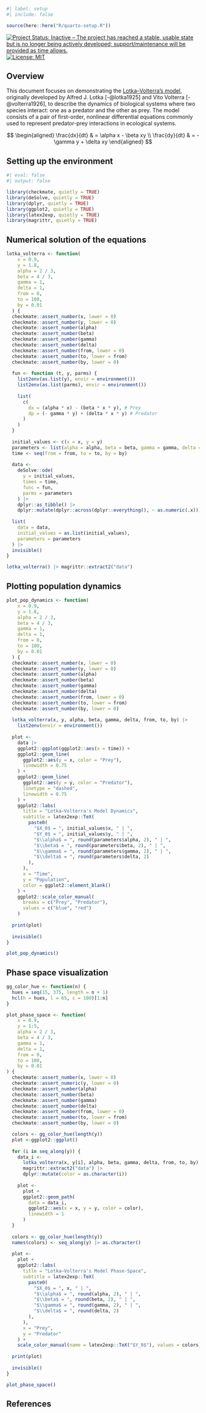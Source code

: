 ```r
#| label: setup
#| include: false

source(here::here("R/quarto-setup.R"))
```

<!-- badges: start -->
[![Project Status: Inactive – The project has reached a stable, usable state but is no longer being actively developed; support/maintenance will be provided as time allows.](https://www.repostatus.org/badges/latest/inactive.svg)](https://www.repostatus.org/#inactive)
[![License: MIT](https://img.shields.io/badge/license-MIT-green)](https://choosealicense.com/licenses/mit/)
<!-- badges: end -->

## Overview

This document focuses on demonstrating the [Lotka–Volterra's model](https://en.wikipedia.org/wiki/Lotka%E2%80%93Volterra_equations), originally developed by Alfred J. Lotka [-@lotka1925] and Vito Volterra [-@volterra1926], to describe the dynamics of biological systems where two species interact: one as a predator and the other as prey. The model consists of a pair of first-order, nonlinear differential equations commonly used to represent predator-prey interactions in ecological systems.

$$
\begin{aligned}
\frac{dx}{dt} & = \alpha x - \beta xy \\
\frac{dy}{dt} & = - \gamma y + \delta xy
\end{aligned}
$$

## Setting up the environment

```r
#| eval: false
#| output: false

library(checkmate, quietly = TRUE)
library(deSolve, quietly = TRUE)
library(dplyr, quietly = TRUE)
library(ggplot2, quietly = TRUE)
library(latex2exp, quietly = TRUE)
library(magrittr, quietly = TRUE)
```

## Numerical solution of the equations

```r
lotka_volterra <- function(
    x = 0.9, 
    y = 1.8, 
    alpha = 2 / 3, 
    beta = 4 / 3, 
    gamma = 1, 
    delta = 1, 
    from = 0, 
    to = 100,
    by = 0.01
  ) {
  checkmate::assert_number(x, lower = 0)
  checkmate::assert_number(y, lower = 0)
  checkmate::assert_number(alpha)
  checkmate::assert_number(beta)
  checkmate::assert_number(gamma)
  checkmate::assert_number(delta)
  checkmate::assert_number(from, lower = 0)
  checkmate::assert_number(to, lower = from)
  checkmate::assert_number(by, lower = 0)
  
  fun <- function (t, y, parms) {
    list2env(as.list(y), envir = environment())
    list2env(as.list(parms), envir = environment())
    
    list(
      c(
        dx = (alpha * x) - (beta * x * y), # Prey
        dp = (- gamma * y) + (delta * x * y) # Predator
      )
    )
  }
  
  initial_values <- c(x = x, y = y)
  parameters <- list(alpha = alpha, beta = beta, gamma = gamma, delta = delta)
  time <- seq(from = from, to = to, by = by)
  
  data <- 
    deSolve::ode(
      y = initial_values,
      times = time, 
      func = fun,
      parms = parameters
    ) |>
    dplyr::as_tibble() |>
    dplyr::mutate(dplyr::across(dplyr::everything(), ~ as.numeric(.x)))
  
  list(
    data = data,
    initial_values = as.list(initial_values),
    parameters = parameters
  ) |>
  invisible()
}
```

```r
lotka_volterra() |> magrittr::extract2("data")
```

## Plotting population dynamics

```r
plot_pop_dynamics <- function(
    x = 0.9, 
    y = 1.8, 
    alpha = 2 / 3, 
    beta = 4 / 3, 
    gamma = 1, 
    delta = 1, 
    from = 0, 
    to = 100,
    by = 0.01
  ) {
  checkmate::assert_number(x, lower = 0)
  checkmate::assert_number(y, lower = 0)
  checkmate::assert_number(alpha)
  checkmate::assert_number(beta)
  checkmate::assert_number(gamma)
  checkmate::assert_number(delta)
  checkmate::assert_number(from, lower = 0)
  checkmate::assert_number(to, lower = from)
  checkmate::assert_number(by, lower = 0)
  
  lotka_volterra(x, y, alpha, beta, gamma, delta, from, to, by) |>
    list2env(envir = environment())
  
  plot <- 
    data |>
    ggplot2::ggplot(ggplot2::aes(x = time)) +
    ggplot2::geom_line(
      ggplot2::aes(y = x, color = "Prey"),
      linewidth = 0.75
    ) +
    ggplot2::geom_line(
      ggplot2::aes(y = y, color = "Predator"),
      linetype = "dashed",
      linewidth = 0.75
    ) +
    ggplot2::labs(
      title = "Lotka–Volterra's Model Dynamics",
      subtitle = latex2exp::TeX(
        paste0(
          "$X_0$ = ", initial_values$x, " | ",
          "$Y_0$ = ", initial_values$y, " | ",
          "$\\alpha$ = ", round(parameters$alpha, 2), " | ",
          "$\\beta$ = ", round(parameters$beta, 2), " | ",
          "$\\gamma$ = ", round(parameters$gamma, 2), " | ",
          "$\\delta$ = ", round(parameters$delta, 2)
        ),
      ),
      x = "Time", 
      y = "Population",
      color = ggplot2::element_blank()
    ) +
    ggplot2::scale_color_manual(
      breaks = c("Prey", "Predator"),
      values = c("blue", "red")
    )
  
  print(plot)
  
  invisible()
}
```

```r
plot_pop_dynamics()
```

## Phase space visualization

```r
gg_color_hue <- function(n) {
  hues = seq(15, 375, length = n + 1)
  hcl(h = hues, l = 65, c = 100)[1:n]
}
```

```r
plot_phase_space <- function(
    x = 0.9, 
    y = 1:5,
    alpha = 2 / 3, 
    beta = 4 / 3, 
    gamma = 1, 
    delta = 1, 
    from = 0, 
    to = 100,
    by = 0.01
) {
  checkmate::assert_number(x, lower = 0)
  checkmate::assert_numeric(y, lower = 0)
  checkmate::assert_number(alpha)
  checkmate::assert_number(beta)
  checkmate::assert_number(gamma)
  checkmate::assert_number(delta)
  checkmate::assert_number(from, lower = 0)
  checkmate::assert_number(to, lower = from)
  checkmate::assert_number(by, lower = 0)

  colors <- gg_color_hue(length(y))
  plot <-ggplot2::ggplot()
  
  for (i in seq_along(y)) {
    data_i <- 
      lotka_volterra(x, y[i], alpha, beta, gamma, delta, from, to, by) |>
      magrittr::extract2("data") |>
      dplyr::mutate(color = as.character(i))
    
    plot <-
      plot +
      ggplot2::geom_path(
        data = data_i,
        ggplot2::aes(x = x, y = y, color = color),
        linewidth = 1
      )
  }
  
  colors <- gg_color_hue(length(y))
  names(colors) <- seq_along(y) |> as.character()
  
  plot <-
    plot +
    ggplot2::labs(
      title = "Lotka–Volterra's Model Phase-Space",
      subtitle = latex2exp::TeX(
        paste0(
          "$X_0$ = ", x, " | ",
          "$\\alpha$ = ", round(alpha, 2), " | ",
          "$\\beta$ = ", round(beta, 2), " | ",
          "$\\gamma$ = ", round(gamma, 2), " | ",
          "$\\delta$ = ", round(delta, 2)
        ),
      ),
      x = "Prey",
      y = "Predator"
    ) +
    scale_color_manual(name = latex2exp::TeX("$Y_0$"), values = colors)
  
  print(plot)
  
  invisible()
}
```

```r
plot_phase_space()
```

## References {.unnumbered}

::: {#refs}
:::
